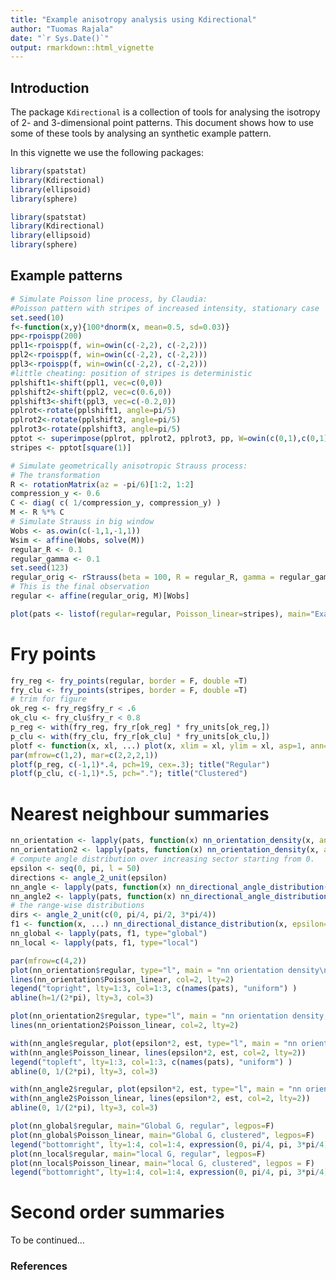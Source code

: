 ```yaml
---
title: "Example anisotropy analysis using Kdirectional"
author: "Tuomas Rajala"
date: "`r Sys.Date()`"
output: rmarkdown::html_vignette
---
```

  
## Introduction
The package `Kdirectional` is a collection of tools for analysing the isotropy of 2- and 3-dimensional point patterns. This document shows how to use some of these tools by analysing an synthetic example pattern.

In this vignette we use the following packages:
```r
library(spatstat)
library(Kdirectional)
library(ellipsoid)
library(sphere)
```

```r
library(spatstat)
library(Kdirectional)
library(ellipsoid)
library(sphere)
```



## Example patterns

```r
# Simulate Poisson line process, by Claudia:
#Poisson pattern with stripes of increased intensity, stationary case
set.seed(10)
f<-function(x,y){100*dnorm(x, mean=0.5, sd=0.03)}
pp<-rpoispp(200)
ppl1<-rpoispp(f, win=owin(c(-2,2), c(-2,2)))
ppl2<-rpoispp(f, win=owin(c(-2,2), c(-2,2)))
ppl3<-rpoispp(f, win=owin(c(-2,2), c(-2,2)))
#little cheating: position of stripes is deterministic
pplshift1<-shift(ppl1, vec=c(0,0))
pplshift2<-shift(ppl2, vec=c(0.6,0))
pplshift3<-shift(ppl3, vec=c(-0.2,0))
pplrot<-rotate(pplshift1, angle=pi/5)
pplrot2<-rotate(pplshift2, angle=pi/5)
pplrot3<-rotate(pplshift3, angle=pi/5)
pptot <- superimpose(pplrot, pplrot2, pplrot3, pp, W=owin(c(0,1),c(0,1)))
stripes <- pptot[square(1)]
```

```r
# Simulate geometrically anisotropic Strauss process:
# The transformation
R <- rotationMatrix(az = -pi/6)[1:2, 1:2]
compression_y <- 0.6
C <- diag( c( 1/compression_y, compression_y) )
M <- R %*% C
# Simulate Strauss in big window
Wobs <- as.owin(c(-1,1,-1,1))
Wsim <- affine(Wobs, solve(M))
regular_R <- 0.1
regular_gamma <- 0.1
set.seed(123)
regular_orig <- rStrauss(beta = 100, R = regular_R, gamma = regular_gamma, W = Wsim, expand = TRUE)
# This is the final observation
regular <- affine(regular_orig, M)[Wobs]
```

```r
plot(pats <- listof(regular=regular, Poisson_linear=stripes), main="Example 2D patterns")
```

# Fry points


```r
fry_reg <- fry_points(regular, border = F, double =T)
fry_clu <- fry_points(stripes, border = F, double =T)
# trim for figure
ok_reg <- fry_reg$fry_r < .6
ok_clu <- fry_clu$fry_r < 0.8
p_reg <- with(fry_reg, fry_r[ok_reg] * fry_units[ok_reg,])
p_clu <- with(fry_clu, fry_r[ok_clu] * fry_units[ok_clu,])
plotf <- function(x, xl, ...) plot(x, xlim = xl, ylim = xl, asp=1, ann=F, ...)
par(mfrow=c(1,2), mar=c(2,2,2,1))
plotf(p_reg, c(-1,1)*.4, pch=19, cex=.3); title("Regular")
plotf(p_clu, c(-1,1)*.5, pch="."); title("Clustered")
```


# Nearest neighbour summaries

```r
nn_orientation <- lapply(pats, function(x) nn_orientation_density(x, antipodal = FALSE, bw = 0.35))
nn_orientation2 <- lapply(pats, function(x) nn_orientation_density(x, antipodal = FALSE, bw = 0.7))
# compute angle distribution over increasing sector starting from 0.
epsilon <- seq(0, pi, l = 50)
directions <- angle_2_unit(epsilon)
nn_angle <- lapply(pats, function(x) nn_directional_angle_distribution(x, directions, epsilon, r = 0.1)   )
nn_angle2 <- lapply(pats, function(x) nn_directional_angle_distribution(x, directions, epsilon, r = 0.3)   )
# the range-wise distributions
dirs <- angle_2_unit(c(0, pi/4, pi/2, 3*pi/4))
f1 <- function(x, ...) nn_directional_distance_distribution(x, epsilon=pi/6, direction = dirs, ...)
nn_global <- lapply(pats, f1, type="global")
nn_local <- lapply(pats, f1, type="local")

```

```r
par(mfrow=c(4,2))
plot(nn_orientation$regular, type="l", main = "nn orientation density\nbw=0.35", ylim=c(0,.4))
lines(nn_orientation$Poisson_linear, col=2, lty=2)
legend("topright", lty=1:3, col=1:3, c(names(pats), "uniform") )
abline(h=1/(2*pi), lty=3, col=3)

plot(nn_orientation2$regular, type="l", main = "nn orientation density, double cone\nbw=0.7", ylim=c(0,.4))
lines(nn_orientation2$Poisson_linear, col=2, lty=2)

with(nn_angle$regular, plot(epsilon*2, est, type="l", main = "nn orientation distribution, increasing sector, r = 0.1", ylim=c(0,1), xlab="angle"))
with(nn_angle$Poisson_linear, lines(epsilon*2, est, col=2, lty=2))
legend("topleft", lty=1:3, col=1:3, c(names(pats), "uniform") )
abline(0, 1/(2*pi), lty=3, col=3)

with(nn_angle2$regular, plot(epsilon*2, est, type="l", main = "nn orientation distribution, increasing sector, r = 0.3", ylim=c(0,1), xlab="angle"))
with(nn_angle2$Poisson_linear, lines(epsilon*2, est, col=2, lty=2))
abline(0, 1/(2*pi), lty=3, col=3)

plot(nn_global$regular, main="Global G, regular", legpos=F)
plot(nn_global$Poisson_linear, main="Global G, clustered", legpos=F)
legend("bottomright", lty=1:4, col=1:4, expression(0, pi/4, pi, 3*pi/4))
plot(nn_local$regular, main="local G, regular", legpos=F)
plot(nn_local$Poisson_linear, main="local G, clustered", legpos = F)
legend("bottomright", lty=1:4, col=1:4, expression(0, pi/4, pi, 3*pi/4))
```

# Second order summaries

To be continued...

### References









